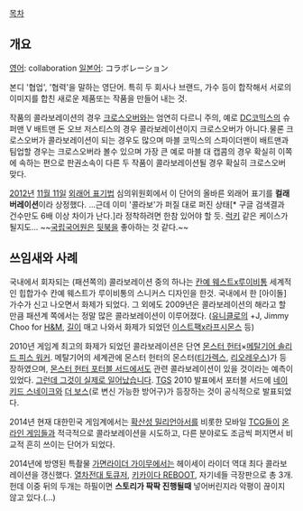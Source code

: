 [[목차]]
== 개요 ==
[[영어]]: collaboration
[[일본어]]: コラボレーション

본디 '협업', '협력'을 말하는 영단어. 특히 두 회사나 브랜드, 가수 등이 합작해서 서로의 이미지를 합친 새로운 제품또는 작품을 만들어 내는 것.

작품의 콜라보레이션의 경우 [[크로스오버]]와는 엄연히 다르니 주의, 예로 [[DC코믹스]]의 슈퍼맨 V 배트맨 돈 오브 저스티스의 경우 콜라보레이션이지 크로스오버가 아니다.물론 크로스오버가 콜라보레이션이 되는 경우도 많으며 마블 코믹스의 스파이더맨이 배트맨과 팀업할 경우는 크로스오버라 볼수 있으며 가장 큰 예로 마블 대 캡콤의 경우 확실히 이쪽에 속하는 편으로 판권소속이 다른 두 작품이 콜라보레이션될 경우 확실히 크로스오버 맞다.


[[2012년]] [[11월 11일]] [[외래어 표기법]] 심의위원회에서 이 단어의 올바른 외래어 표기를 '''컬래버레이션'''이라 상정했다. ...근데 이미 '콜라보'가 퍼질 대로 퍼진 상태[* 구글 검색결과 건수만도 6배 이상 차이가 난다.]라 정착하려면 한참 있어야 할 듯. [[럭키]] 같은 케이스가 될지도... ~~[[국립국어원]]은 [[뒷북]]을 좋아하는 것 같다.~~
== 쓰임새와 사례 ==
국내에서 회자되는 (패션쪽의) 콜라보레이션 중의 하나는 [[칸예 웨스트]]x[[루이비통]] 세계적인 힙합가수 칸예 웨스트가 루이비통의 스니커스 디자인을 한것.  국내에서 한 [아이돌] 가수가 신고 나오면서 화제가 되었다. 그 외에도 2009년은 콜라보레이션의 해라고 할 만큼 패션계 쪽에서는 정말 많은 콜라보레이션이 이루어졌다. ([[유니클로]]의 +J, Jimmy Choo for [[H&M]], [[길]]이 매고 나와서 화제가 되었던 [[이스트팩]]x[[라프시몬스]] 등)

2010년 게임계 최고의 화제가 되었던 콜라보레이션은 단연 [[몬스터 헌터]]×[[메탈기어 솔리드 피스 워커]]. 메탈기어의 세계관에 몬스터 헌터의 몬스터([[티가렉스]], [[리오레우스]])가 등장하였으며, [[몬스터 헌터 포터블 서드]]에서도 관련 콜라보레이션이 있을 것이라는 예측이 있었다. [[그런데 그것이 실제로 일어났습니다]]. [[TGS]] 2010 발표에서 포터블 서드에 [[네이키드 스네이크]]와 [[더 보스]](로 변신 가능한 방어구)가 등장하는 것이 공식적으로 발표되었다.

2014년 현재 대한민국 게임계에서는 [[확산성 밀리언아서]]를 비롯한 모바일 [[TCG]]들이 [[온라인 게임]]들과 적극적으로 콜라보레이션을 시도하고, 다른 분야로도 조금씩 퍼지면서 비교적 흔히 쓰이는 단어가 되었다.

2014년에 방영된 특촬물 [[가면라이더 가이무]]에서는 헤이세이 라이더 역대 최다 콜라보레이션을 갱신했다. [[열차전대 토큐저]], [[키카이다 REBOOT]], 자기네들 극장판으로 총 3개. 헌데 이중 뒤의 두개는 하필이면 '''스토리가 팍팍 진행될때''' 넣어버린지라 악평이 끊이지 않고 있다.(...)
